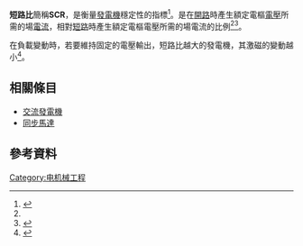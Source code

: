 '''短路比'''簡稱'''SCR'''，是衡量[[發電機|發電機]]穩定性的指標<ref name="short">{{cite book|title=Power Plant Engineering|author=Lawrence F. Drbal, Patricia G. Boston, Kayla L. Westra, Black & Veatch|publisher=Springer|edition=1996|page=241|ISBN=}}</ref>。是在[[開路|開路]]時產生額定電樞[[電壓|電壓]]所需的場[[電流|電流]]，相對[[短路|短路]]時產生額定電樞電壓所需的場電流的比例<ref name="short"/><ref name="emd">{{cite book|title=A Course in Electrical Machine Design|publisher=Dhanpat Rai and co.|author= A.K.Sawney|page=11.18|edition=6th|year=2011}}</ref>。

在負載變動時，若要維持固定的電壓輸出，短路比越大的發電機，其激磁的變動越小<ref name="KlempnerKerszenbaum2004">{{cite book|author1=Geoff Klempner|author2=Isidor Kerszenbaum|title=Operation and Maintenance of Large Turbo-Generators|url=http://books.google.com/books?id=DPdkLp_crLAC&pg=PA118|date=11 August 2004|publisher=John Wiley & Sons|isbn=978-0-471-61447-0|pages=118–}}</ref>。

==相關條目==
*[[交流發電機|交流發電機]]
*[[同步馬達|同步馬達]]

==參考資料==
{{reflist}}

{{技術小作品}}
{{供电}}

[[Category:电机械工程|Category:电机械工程]]